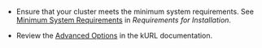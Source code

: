 * Ensure that your cluster meets the minimum system requirements. See [Minimum System Requirements](/enterprise/installing-general-requirements#minimum-system-requirements) in _Requirements for Installation_.

* Review the [Advanced Options](https://kurl.sh/docs/install-with-kurl/advanced-options) in the kURL documentation.